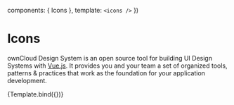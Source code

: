 
<Meta title="Basics/Icons" />

  components: { Icons },
  template: `<icons />`
})

# Icons

ownCloud Design System is an open source tool for building UI Design Systems with [Vue.js](https://vuejs.org). 
It provides you and your team a set of organized tools, patterns & practices that work as the foundation for your application development. 

<Canvas>
  <Story
    name="All"
  >
    {Template.bind({})}
  </Story>
</Canvas>
